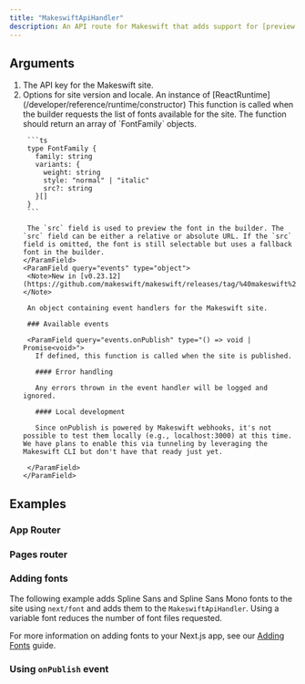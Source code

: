 ```yaml
---
title: "MakeswiftApiHandler"
description: An API route for Makeswift that adds support for [preview mode](https://nextjs.org/docs/pages/building-your-application/configuring/preview-mode), [on-demand revalidation](https://nextjs.org/docs/pages/building-your-application/data-fetching/incremental-static-regeneration#on-demand-revalidation), and other features that make Makeswift work seamlessly with your Next.js app.
---
```



## Arguments

1. <ParamField query="apiKey" type="string" required>
     The API key for the Makeswift site.
   </ParamField>
2. <ParamField query="options" type="object" required>
     Options for site version and locale.
     <Expandable>
       <ParamField query="runtime" type="ReactRuntime" required>
         An instance of [ReactRuntime](/developer/reference/runtime/constructor)
       </ParamField>
       <ParamField query="getFonts" type="() => FontFamily[]">
        This function is called when the builder requests the list of fonts available for the site. The function should return an array of `FontFamily` objects.

        ```ts
        type FontFamily {
          family: string
          variants: {
            weight: string
            style: "normal" | "italic"
            src?: string
          }[]
        }
        ```

        The `src` field is used to preview the font in the builder. The `src` field can be either a relative or absolute URL. If the `src` field is omitted, the font is still selectable but uses a fallback font in the builder.
       </ParamField>
       <ParamField query="events" type="object">
        <Note>New in [v0.23.12](https://github.com/makeswift/makeswift/releases/tag/%40makeswift%2Fruntime%400.23.12)</Note>
  
        An object containing event handlers for the Makeswift site.

        ### Available events

        <ParamField query="events.onPublish" type="() => void | Promise<void>">
          If defined, this function is called when the site is published.

          #### Error handling
          
          Any errors thrown in the event handler will be logged and ignored.

          #### Local development
          
          Since onPublish is powered by Makeswift webhooks, it's not possible to test them locally (e.g., localhost:3000) at this time. We have plans to enable this via tunneling by leveraging the Makeswift CLI but don't have that ready just yet.
          
        </ParamField>
       </ParamField>
     </Expandable>
   </ParamField>

## Examples

### App Router

<AppApiHandlerExample />

### Pages router

<PagesApiHandlerExample />

### Adding fonts

The following example adds Spline Sans and Spline Sans Mono fonts to the site using `next/font` and adds them to the `MakeswiftApiHandler`. Using a variable font reduces the number of font files requested.

For more information on adding fonts to your Next.js app, see our [Adding Fonts](/developer/guides/how-to/add-custom-fonts) guide.

<FontsExample />

### Using `onPublish` event

<OnPublishExample />
